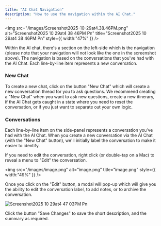 ```yaml
---
title: "AI Chat Navigation"
description: "How to use the navigation within the AI Chat."
---
```


<img
  src="/images/Screenshot2025-10-29at4.38.46PM.png"
  alt="Screenshot2025 10 29at4 38 46PM Pn"
  title="Screenshot2025 10 29at4 38 46PM Pn"
  style={{ width:"47%" }}
/>

Within the AI chat, there's a section on the left-side which is the navigation (please note that your navigation will not look like the one in the screenshot above). The navigation is based on the conversations that you've had with the AI Chat. Each line-by-line item represents a new conversation.

### New Chat

To create a new chat, click on the button "New Chat" which will create a new conversation thread for you to ask questions. We recommend creating a "New Chat" when you want to ask new questions, create a new itinerary, if the AI Chat gets caught in a state where you need to reset the conversation, or if you just want to separate out your own logic.

### Conversations

Each line-by-line item on the side-panel represents a conversation you've had with the AI Chat. When you create a new conversation via the AI Chat (with the "New Chat" button), we'll initially label the conversation to make it easier to identify. 

If you need to edit the conversation, right click (or double-tap on a Mac) to reveal a menu to "Edit" the conversation.

<img
  src="/images/image.png"
  alt="image.png"
  title="image.png"
  style={{ width:"49%" }}
/>

Once you click on the "Edit" button, a modal will pop-up which will give you the ability to edit the conversation label, to add notes, or to archive the conversation.

![Screenshot2025 10 29at4 47 03PM Pn](/images/Screenshot2025-10-29at4.47.03PM.png)

Click the button "Save Changes" to save the short description, and the summary as required.
